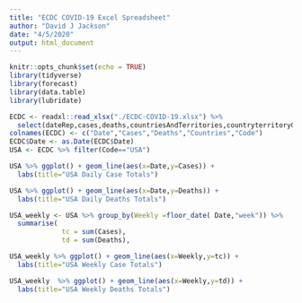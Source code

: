 ```yaml
---
title: "ECDC COVID-19 Excel Spreadsheet"
author: "David J Jackson"
date: "4/5/2020"
output: html_document
---
```


```r
knitr::opts_chunk$set(echo = TRUE)
library(tidyverse)
library(forecast)
library(data.table)
library(lubridate)
```
```r
ECDC <- readxl::read_xlsx("./ECDC-COVID-19.xlsx") %>% 
  select(dateRep,cases,deaths,countriesAndTerritories,countryterritoryCode)
colnames(ECDC) <- c("Date","Cases","Deaths","Countries","Code")
ECDC$Date <- as.Date(ECDC$Date)
USA <- ECDC %>% filter(Code=="USA")
```
```r
USA %>% ggplot() + geom_line(aes(x=Date,y=Cases)) +
  labs(title="USA Daily Case Totals")
```
```r
USA %>% ggplot() + geom_line(aes(x=Date,y=Deaths)) +
  labs(title="USA Daily Deaths Totals")
```
```r
USA_weekly <- USA %>% group_by(Weekly =floor_date( Date,"week")) %>% 
  summarise(
             tc = sum(Cases),
             td = sum(Deaths),                                                                    perdeaths = td/tc, Count = n())
```
```r
USA_weekly %>% ggplot() + geom_line(aes(x=Weekly,y=tc)) +
  labs(title="USA Weekly Case Totals")
```
```r
USA_weekly  %>% ggplot() + geom_line(aes(x=Weekly,y=td)) +
  labs(title="USA Weekly Deaths Totals")
```
